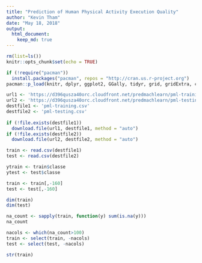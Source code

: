 ```yaml
---
title: "Prediction of Human Physical Activity Execution Quality"
author: "Kevin Tham"
date: "May 18, 2018"
output:
  html_document:
    keep_md: true
---
```


```r
rm(list=ls())
knitr::opts_chunk$set(echo = TRUE)
```

```r
if (!require("pacman"))
  install.packages("pacman", repos = "http://cran.us.r-project.org")
pacman::p_load(knitr, dplyr, ggplot2, GGally, tidyr, grid, gridExtra, car, broom, tibble)
```

```r
url1 <- 'https://d396qusza40orc.cloudfront.net/predmachlearn/pml-training.csv'
url2 <- 'https://d396qusza40orc.cloudfront.net/predmachlearn/pml-testing.csv'
destfile1 <- 'pml-training.csv'
destfile2 <- 'pml-testing.csv'
  
if (!file.exists(destfile1))
  download.file(url1, destfile1, method = "auto")
if (!file.exists(destfile2))
  download.file(url2, destfile2, method = "auto")

train <- read.csv(destfile1)
test <- read.csv(destfile2)

ytrain <- train$classe
ytest <- test$classe

train <- train[,-160]
test <- test[,-160]

dim(train)
dim(test)

na_count <- sapply(train, function(y) sum(is.na(y)))
na_count

nacols <- which(na_count>100)
train <- select(train, -nacols)
test <- select(test, -nacols)

str(train)
```